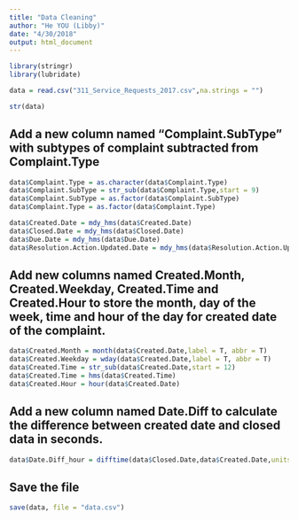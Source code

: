 ```yaml
---
title: "Data Cleaning"
author: "He YOU (Libby)"
date: "4/30/2018"
output: html_document
---
```


```r
library(stringr)
library(lubridate)
```

```r
data = read.csv("311_Service_Requests_2017.csv",na.strings = "")
```

```r
str(data)
```

## Add a new column named "Complaint.SubType" with subtypes of complaint subtracted from Complaint.Type
```r
data$Complaint.Type = as.character(data$Complaint.Type)
data$Complaint.SubType = str_sub(data$Complaint.Type,start = 9)
data$Complaint.SubType = as.factor(data$Complaint.SubType)
data$Complaint.Type = as.factor(data$Complaint.Type)
```


```r
data$Created.Date = mdy_hms(data$Created.Date)
data$Closed.Date = mdy_hms(data$Closed.Date)
data$Due.Date = mdy_hms(data$Due.Date)
data$Resolution.Action.Updated.Date = mdy_hms(data$Resolution.Action.Updated.Date)
```

## Add new columns named Created.Month, Created.Weekday, Created.Time and Created.Hour to store the month, day of the week, time and hour of the day for created date of the complaint.

```r
data$Created.Month = month(data$Created.Date,label = T, abbr = T)
data$Created.Weekday = wday(data$Created.Date,label = T, abbr = T)
data$Created.Time = str_sub(data$Created.Date,start = 12)
data$Created.Time = hms(data$Created.Time)
data$Created.Hour = hour(data$Created.Date)
```

## Add a new column named Date.Diff to calculate the difference between created date and closed data in seconds.
```r
data$Date.Diff_hour = difftime(data$Closed.Date,data$Created.Date,units = "days")
```

## Save the file
```r
save(data, file = "data.csv")
```